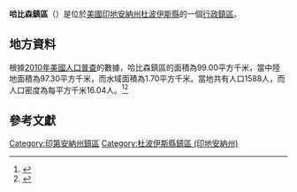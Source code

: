 {{noteTA
|G1=USState
|G2=地名
|G3=Unit
}}
{{Infobox settlement
|official_name            = 哈比森鎮區
|native_name = Harbison Township
|settlement_type          = [[行政鎮區|行政鎮區]]
|image_skyline            = Evangelische Lutherische Emanuels Kirche, front from slight north.jpg
|imagesize                = 250px
|image_map                = Map highlighting Harbison Township, Dubois County, Indiana.svg
|mapsize                  = 250px
|pushpin_map  =USA Indiana
|pushpin_label = 哈比森鎮區
|pushpin_label_position   = top
|pushpin_map_caption      = 哈比森鎮區在印地安納州的位置
|subdivision_type         = [[世界政區索引|國家]]
|subdivision_type1        = [[美国州份|州份]]
|subdivision_type2        = [[印地安納州行政区划|縣]]
|subdivision_name         = [[美国|美国]]
|subdivision_name1        = [[印地安納州|印地安納州]]
|subdivision_name2        = [[杜波伊斯縣_(印地安納州)|杜波伊斯縣]]
|elevation_ft             = 535
|elevation_m              = 163
|timezone                 = [[北美东部時區|北美东部時區]]
|area_total_km2           = 99.00
|area_land_km2            = 97.30
|area_water_km2           = 1.70
|area_total_sq_mi         = 
|area_land_sq_mi          = 
|area_water_sq_mi         = 
|population_as_of         = [[2010年美國人口普查|2010]]
|population_footnotes     = 
|population_total         = 1588
|population_density_km2   = auto
|population_density_sq_mi = auto
|utc_offset               = -5
|coordinates              = {{coord|38|28|15|N|86|51|30|W|type:city_region:US-AL_source:GNS-enwiki|display=inline,title}}
| coor_pinpoint           = 
| coordinates_footnotes   = 
|timezone_DST             = EDT
|utc_offset_DST           = -4
|postal_code_type         = [[美國郵區編號|郵區編號]]
|postal_code              = 
|area_code                = {{link-en|电话区号812|Area code 812|812}}
|blank_name = [[地名信息系统|GNIS ID]]
|blank_info = 453373
}}
'''哈比森鎮區'''（{{lang-en|Harbison Township}}）是位於[[美國|美國]][[印地安納州|印地安納州]][[杜波伊斯縣_(印地安納州)|杜波伊斯縣]]的一個[[行政鎮區|行政鎮區]]。

== 地方資料 ==
根據[[2010年美國人口普查|2010年美國人口普查]]的數據，哈比森鎮區的面積為99.00平方千米，當中陸地面積為97.30平方千米，而水域面積為1.70平方千米。當地共有人口1588人，而人口密度為每平方千米16.04人。<ref name="GR8">{{cite web|url=http://factfinder2.census.gov|publisher=[[美国人口调查局|美国人口调查局]]|accessdate=2011-05-14|title=American FactFinder|archive-date=2013-09-11|archive-url=https://web.archive.org/web/20130911234518/http://factfinder2.census.gov/|dead-url=no}}</ref><ref>{{cite web|url=https://www.citypopulation.de/en/usa/illinois/admin/|title=USA: Illinois (Counties and Townships) - City Population|accessdate=2020-07-12|archive-date=2020-04-22|archive-url=https://web.archive.org/web/20200422090607/https://www.citypopulation.de/en/usa/illinois/admin/|dead-url=no}}</ref>

== 參考文獻 ==
{{reflist}}

{{杜波伊斯縣 (印地安納州)}}

{{DEFAULTSORT:Harbison Township}}
[[Category:印第安納州鎮區|Category:印第安納州鎮區]]
[[Category:杜波伊斯縣鎮區_(印地安納州)|Category:杜波伊斯縣鎮區 (印地安納州)]]

{{Indiana-geo-stub}}
<nowiki></nowiki>